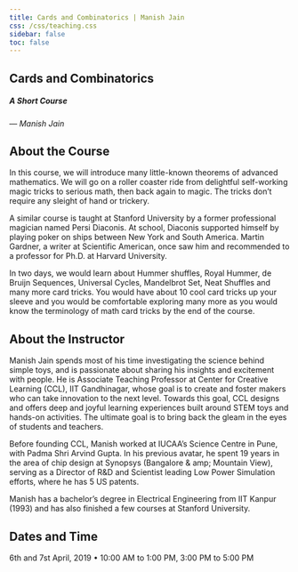 ```yaml
---
title: Cards and Combinatorics | Manish Jain
css: /css/teaching.css
sidebar: false
toc: false
---
```


## Cards and Combinatorics
##### A Short Course

--- _Manish Jain_

:::{.callout-note collapse="true" icon="false"}

# About the Course

In this course, we will introduce many little-known theorems of advanced mathematics. We will go on a roller coaster ride from delightful self-working magic tricks to serious math, then back again to magic. The tricks don’t require any sleight of hand or trickery.
 
A similar course is taught at Stanford University by a former professional magician named Persi Diaconis. At school, Diaconis supported himself by playing poker on ships between New York and South America. Martin Gardner, a writer at Scientific American, once saw him and recommended to a professor for Ph.D. at Harvard University.
 
In two days, we would learn about Hummer shuffles, Royal Hummer, de Bruijn Sequences, Universal Cycles, Mandelbrot Set, Neat Shuffles and many more card tricks. You would have about 10 cool card tricks up your sleeve and you would be comfortable exploring many more as you would know the terminology of math card tricks by the end of the course.
 
:::

:::{.callout-note collapse="true" icon="false"}
# About the Instructor

Manish Jain spends most of his time investigating the science behind simple toys, and is passionate about sharing his insights and excitement with people. He is Associate Teaching Professor at Center for Creative Learning (CCL), IIT Gandhinagar, whose goal is to create and foster makers who can take innovation to the next level. Towards this goal, CCL designs and offers deep and joyful learning experiences built around STEM toys and hands-on activities. The ultimate goal is to bring back the gleam in the eyes of students and teachers.
 
Before founding CCL, Manish worked at IUCAA’s Science Centre in Pune, with Padma Shri Arvind Gupta. In his previous avatar, he spent 19 years in the area of chip design at Synopsys (Bangalore & amp; Mountain View), serving as a Director of R&D and Scientist leading Low Power Simulation efforts, where he has 5 US patents.
 
Manish has a bachelor’s degree in Electrical Engineering from IIT Kanpur (1993) and has also finished a few courses at Stanford University.
 

:::


:::{.callout-note collapse="true" icon="false"}
# Dates and Time

6th and 7st April, 2019 • 10:00 AM to 1:00 PM, 3:00 PM to 5:00 PM

:::




